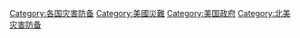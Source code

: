[[Category:各国灾害防备|Category:各国灾害防备]]
[[Category:美國災難|Category:美國災難]]
[[Category:美国政府|Category:美国政府]]
[[Category:北美灾害防备|Category:北美灾害防备]]